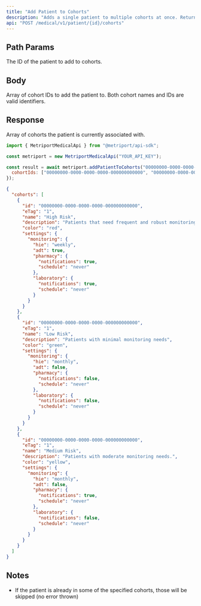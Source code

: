```yaml
---
title: "Add Patient to Cohorts"
description: "Adds a single patient to multiple cohorts at once. Returns all cohorts the patient is associated with. For more information, see the [guide about Cohorts](/medical-api/handling-data/cohorts)"
api: "POST /medical/v1/patient/{id}/cohorts"
---
```


## Path Params

<ParamField path="id" type="string" required>
  The ID of the patient to add to cohorts.
</ParamField>

## Body

<ParamField body="cohortIds" type="string[]" required>
  Array of cohort IDs to add the patient to. Both cohort names and IDs are valid identifiers.
</ParamField>

## Response

<ResponseField name="cohorts" type="Cohort[]" required>
  Array of cohorts the patient is currently associated with.
  <Expandable title="Cohort properties">
    <Snippet file="cohort-response.mdx" />
  </Expandable>
</ResponseField>

<ResponseExample>

```javascript Metriport SDK
import { MetriportMedicalApi } from "@metriport/api-sdk";

const metriport = new MetriportMedicalApi("YOUR_API_KEY");

const result = await metriport.addPatientToCohorts("00000000-0000-0000-0000-000000000000", {
  cohortIds: ["00000000-0000-0000-0000-000000000000", "00000000-0000-0000-0000-000000000000"]
});
```

</ResponseExample>

```json
{
  "cohorts": [
    {
      "id": "00000000-0000-0000-0000-000000000000",
      "eTag": "1",
      "name": "High Risk",
      "description": "Patients that need frequent and robust monitoring.",
      "color": "red",
      "settings": {
        "monitoring": {
          "hie": "weekly",
          "adt": true,
          "pharmacy": {
            "notifications": true,
            "schedule": "never"
          },
          "laboratory": {
            "notifications": true,
            "schedule": "never"
          }
        }
      }
    },
    {
      "id": "00000000-0000-0000-0000-000000000000",
      "eTag": "1",
      "name": "Low Risk",
      "description": "Patients with minimal monitoring needs",
      "color": "green",
      "settings": {
        "monitoring": {
          "hie": "monthly",
          "adt": false,
          "pharmacy": {
            "notifications": false,
            "schedule": "never"
          },
          "laboratory": {
            "notifications": false,
            "schedule": "never"
          }
        }
      }
    },
    {
      "id": "00000000-0000-0000-0000-000000000000",
      "eTag": "1", 
      "name": "Medium Risk",
      "description": "Patients with moderate monitoring needs.",
      "color": "yellow",
      "settings": {
        "monitoring": {
          "hie": "monthly",
          "adt": false,
          "pharmacy": {
            "notifications": true,
            "schedule": "never"
          },
          "laboratory": {
            "notifications": false,
            "schedule": "never"
          }
        }
      }
    }
  ]
}
```

## Notes

- If the patient is already in some of the specified cohorts, those will be skipped (no error thrown)

